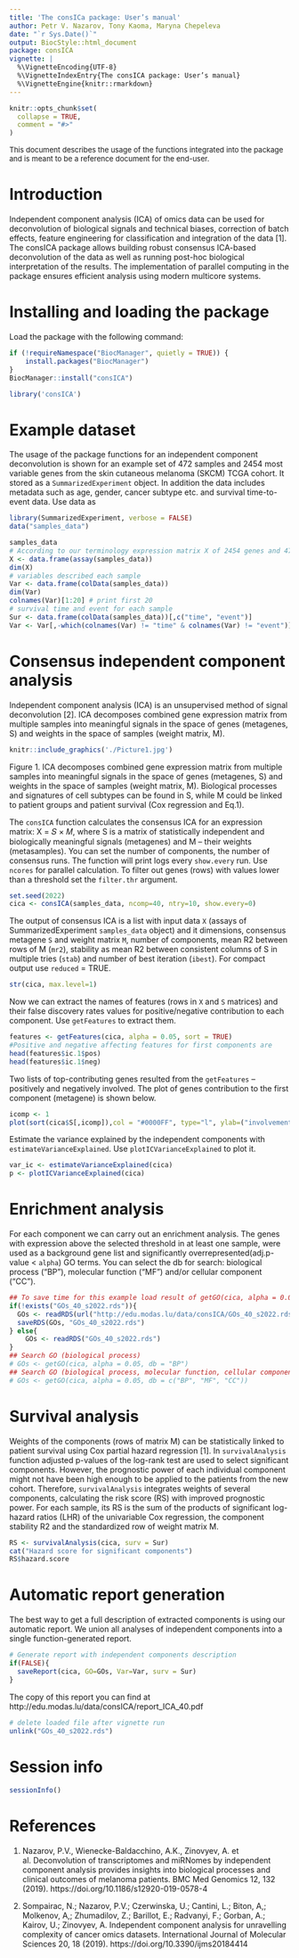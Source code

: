 ```yaml
---
title: 'The consICa package: User’s manual'
author: Petr V. Nazarov, Tony Kaoma, Maryna Chepeleva
date: "`r Sys.Date()`"
output: BiocStyle::html_document
package: consICA
vignette: |
  %\VignetteEncoding{UTF-8}
  %\VignetteIndexEntry{The consICA package: User’s manual}
  %\VignetteEngine{knitr::rmarkdown}
---
```


```r
knitr::opts_chunk$set(
  collapse = TRUE,
  comment = "#>"
)
```

<font size="2">This document describes the usage of the functions integrated into the package and is meant to be a reference document for the end-user. </font>

# Introduction
Independent component analysis (ICA) of omics data can be used for deconvolution of biological signals and technical biases, correction of batch effects, feature engineering for classification and integration of the data [1]. The consICA package allows building robust consensus ICA-based deconvolution of the data as well as running post-hoc biological interpretation of the results. The implementation of parallel computing in the package ensures efficient analysis using modern multicore systems.

# Installing and loading the package
Load the package with the following command:
```r
if (!requireNamespace("BiocManager", quietly = TRUE)) { 
    install.packages("BiocManager")
}
BiocManager::install("consICA")
```
```r
library('consICA')
```

# Example dataset
The usage of the package functions for an independent component deconvolution is shown for an example set of 472 samples and 2454 most variable genes from the skin cutaneous melanoma (SKCM) TCGA cohort. It stored as a `SummarizedExperiment` object. In addition the data includes metadata such as age, gender, cancer subtype etc. and survival time-to-event data.
Use data as
```r
library(SummarizedExperiment, verbose = FALSE)
data("samples_data")

samples_data
# According to our terminology expression matrix X of 2454 genes and 472 samples
X <- data.frame(assay(samples_data))
dim(X)
# variables described each sample
Var <- data.frame(colData(samples_data))
dim(Var)
colnames(Var)[1:20] # print first 20
# survival time and event for each sample
Sur <- data.frame(colData(samples_data))[,c("time", "event")]
Var <- Var[,-which(colnames(Var) != "time" & colnames(Var) != "event")]

```
# Consensus independent component analysis
Independent component analysis (ICA) is an unsupervised method of signal deconvolution [2]. 
ICA decomposes combined gene expression matrix from multiple samples into meaningful signals in the space of genes (metagenes, S)  and weights in the space of samples (weight matrix, M). 
```r
knitr::include_graphics('./Picture1.jpg')
```
Figure 1. ICA decomposes combined gene expression matrix from multiple samples into meaningful signals in the space of genes (metagenes, S) and weights in the space of samples (weight matrix, M). Biological processes and signatures of cell subtypes can be found in S, while M could be linked to patient groups and patient survival (Cox regression and Eq.1). 

The `consICA` function calculates the consensus ICA for an expression matrix: X = 𝑆 × 𝑀, where S is a
matrix of statistically independent and biologically meaningful signals (metagenes) and M – their weights (metasamples). You can set the number of components, the number of consensus runs. The function will print logs every `show.every` run. Use `ncores` for parallel calculation. To filter out genes (rows) with values lower than a threshold set the `filter.thr` argument.

```r
set.seed(2022)
cica <- consICA(samples_data, ncomp=40, ntry=10, show.every=0)
```
The output of consensus ICA is a list with input data `X` (assays of SummarizedExperiment  `samples_data` object) and it dimensions, consensus metagene `S` and weight matrix `M`, number of components, mean R2 between rows of M (`mr2`), stability as mean R2 between consistent columns of S in multiple tries  (`stab`) and number of best iteration (`ibest`). For compact output use `reduced` = TRUE.
```r
str(cica, max.level=1)
```

Now we can extract the names of features (rows in `X` and `S` matrices) and their false discovery rates values for positive/negative contribution to each component. Use `getFeatures` to extract them.
```r
features <- getFeatures(cica, alpha = 0.05, sort = TRUE)
#Positive and negative affecting features for first components are
head(features$ic.1$pos)
head(features$ic.1$neg)
```
Two lists of top-contributing genes resulted from the `getFeatures` – positively and negatively involved. The plot of genes contribution to the first component (metagene) is shown below.
```r
icomp <- 1
plot(sort(cica$S[,icomp]),col = "#0000FF", type="l", ylab=("involvement"),xlab="genes",las=2,cex.axis=0.4, main=paste0("Metagene #", icomp, "\n(involvement of features)"),cex.main=0.6)
```

Estimate the variance explained by the independent components with `estimateVarianceExplained`. Use `plotICVarianceExplained` to plot it.
```r
var_ic <- estimateVarianceExplained(cica)
p <- plotICVarianceExplained(cica)
```

# Enrichment analysis
For each component we can carry out an enrichment analysis. The genes with expression above the selected threshold in at least one sample, were used as a background gene list and significantly overrepresented(adj.p-value < `alpha`) GO terms. You can select the db for search: biological process ("BP"), molecular function ("MF") and/or cellular component ("CC").
```r
## To save time for this example load result of getGO(cica, alpha = 0.05, db = c("BP", "MF", "CC"))
if(!exists("GOs_40_s2022.rds")){
  GOs <- readRDS(url("http://edu.modas.lu/data/consICA/GOs_40_s2022.rds", "r"))
  saveRDS(GOs, "GOs_40_s2022.rds")
} else{
    GOs <- readRDS("GOs_40_s2022.rds")
}
## Search GO (biological process)
# GOs <- getGO(cica, alpha = 0.05, db = "BP")
## Search GO (biological process, molecular function, cellular component)
# GOs <- getGO(cica, alpha = 0.05, db = c("BP", "MF", "CC"))
```

# Survival analysis
Weights of the components (rows of matrix M) can be statistically linked to patient survival using Cox partial hazard regression [1]. In `survivalAnalysis` function adjusted p-values of the log-rank test are used to select significant components. However, the prognostic power of each individual component might not have been high enough to be applied to the patients from the new cohort. Therefore, `survivalAnalysis` integrates weights of several components, calculating the risk score (RS) with improved prognostic power. For each sample, its RS is the sum of the products of significant log-hazard ratios (LHR) of the univariable Cox regression, the component stability R2 and the standardized row of weight matrix M.
```r
RS <- survivalAnalysis(cica, surv = Sur)
cat("Hazard score for significant components")
RS$hazard.score
```

# Automatic report generation
The best way to get a full description of extracted components is using our automatic report. We union all analyses of independent components into a single function-generated report.
```r
# Generate report with independent components description
if(FALSE){
  saveReport(cica, GO=GOs, Var=Var, surv = Sur)
}
```
The copy of this report you can find at http://edu.modas.lu/data/consICA/report_ICA_40.pdf

```r
# delete loaded file after vignette run
unlink("GOs_40_s2022.rds")
```

# Session info 
```r
sessionInfo()
```
# References 
1. Nazarov, P.V., Wienecke-Baldacchino, A.K., Zinovyev, A. et al. Deconvolution of transcriptomes and miRNomes by independent component analysis provides insights into biological processes and clinical outcomes of melanoma patients. BMC Med Genomics 12, 132 (2019). https://doi.org/10.1186/s12920-019-0578-4

2. Sompairac, N.; Nazarov, P.V.; Czerwinska, U.; Cantini, L.; Biton, A,; Molkenov, A,; Zhumadilov, Z.; Barillot, E.; Radvanyi, F.; Gorban, A.; Kairov, U.; Zinovyev, A. Independent component analysis for unravelling complexity of cancer omics datasets. International Journal of Molecular Sciences 20, 18 (2019). https://doi.org/10.3390/ijms20184414

